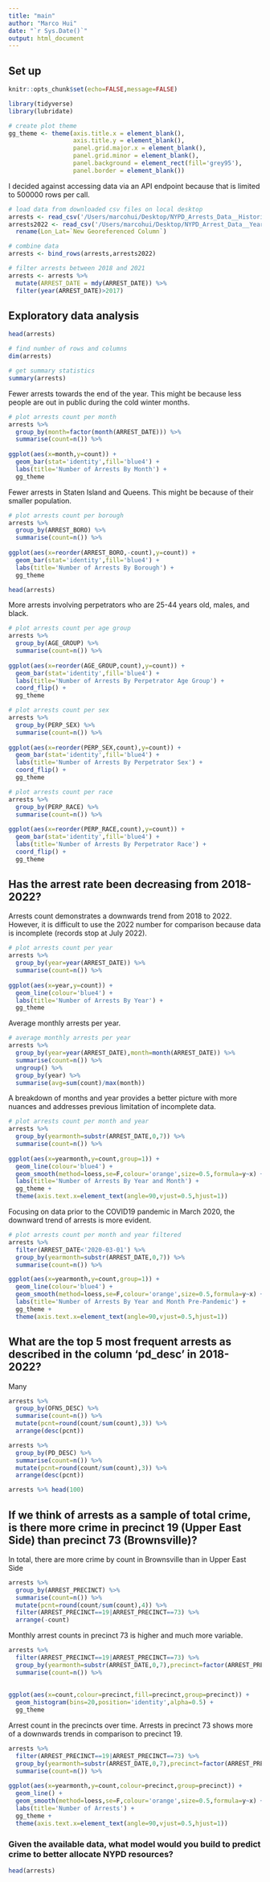 ```yaml
---
title: "main"
author: "Marco Hui"
date: "`r Sys.Date()`"
output: html_document
---
```

## Set up
```r
knitr::opts_chunk$set(echo=FALSE,message=FALSE)
```

```r
library(tidyverse)
library(lubridate)
```

```r
# create plot theme
gg_theme <- theme(axis.title.x = element_blank(),
                  axis.title.y = element_blank(),
                  panel.grid.major.x = element_blank(),
                  panel.grid.minor = element_blank(),
                  panel.background = element_rect(fill='grey95'),
                  panel.border = element_blank())
```

I decided against accessing data via an API endpoint because that is limited to 500000 rows per call.
```r
# load data from downloaded csv files on local desktop
arrests <- read_csv('/Users/marcohui/Desktop/NYPD_Arrests_Data__Historic_.csv')
arrests2022 <- read_csv('/Users/marcohui/Desktop/NYPD_Arrest_Data__Year_to_Date_.csv') %>%
  rename(Lon_Lat=`New Georeferenced Column`)

# combine data
arrests <- bind_rows(arrests,arrests2022)

# filter arrests between 2018 and 2021
arrests <- arrests %>% 
  mutate(ARREST_DATE = mdy(ARREST_DATE)) %>% 
  filter(year(ARREST_DATE)>2017)
```


## Exploratory data analysis
```r
head(arrests)
```

```r
# find number of rows and columns
dim(arrests)
```

```r
# get summary statistics
summary(arrests)
```
Fewer arrests towards the end of the year. This might be because less people are out in public during the cold winter months.
```r
# plot arrests count per month
arrests %>% 
  group_by(month=factor(month(ARREST_DATE))) %>% 
  summarise(count=n()) %>%
  
ggplot(aes(x=month,y=count)) + 
  geom_bar(stat='identity',fill='blue4') +
  labs(title='Number of Arrests By Month') +
  gg_theme
```

Fewer arrests in Staten Island and Queens. This might be because of their smaller population.
```r
# plot arrests count per borough
arrests %>% 
  group_by(ARREST_BORO) %>% 
  summarise(count=n()) %>%
  
ggplot(aes(x=reorder(ARREST_BORO,-count),y=count)) + 
  geom_bar(stat='identity',fill='blue4') +
  labs(title='Number of Arrests By Borough') +
  gg_theme
```
```r
head(arrests)
```

More arrests involving perpetrators who are 25-44 years old, males, and black.
```r
# plot arrests count per age group
arrests %>% 
  group_by(AGE_GROUP) %>% 
  summarise(count=n()) %>%
  
ggplot(aes(x=reorder(AGE_GROUP,count),y=count)) + 
  geom_bar(stat='identity',fill='blue4') +
  labs(title='Number of Arrests By Perpetrator Age Group') +
  coord_flip() +
  gg_theme

# plot arrests count per sex
arrests %>% 
  group_by(PERP_SEX) %>% 
  summarise(count=n()) %>%
  
ggplot(aes(x=reorder(PERP_SEX,count),y=count)) + 
  geom_bar(stat='identity',fill='blue4') +
  labs(title='Number of Arrests By Perpetrator Sex') +
  coord_flip() +
  gg_theme

# plot arrests count per race
arrests %>% 
  group_by(PERP_RACE) %>% 
  summarise(count=n()) %>%
  
ggplot(aes(x=reorder(PERP_RACE,count),y=count)) + 
  geom_bar(stat='identity',fill='blue4') +
  labs(title='Number of Arrests By Perpetrator Race') +
  coord_flip() +
  gg_theme
```




## Has the arrest rate been decreasing from 2018-2022?
Arrests count demonstrates a downwards trend from 2018 to 2022. However, it is difficult to use the 2022 number for comparison because data is incomplete (records stop at July 2022).  
```r
# plot arrests count per year
arrests %>% 
  group_by(year=year(ARREST_DATE)) %>% 
  summarise(count=n()) %>%
  
ggplot(aes(x=year,y=count)) + 
  geom_line(colour='blue4') +
  labs(title='Number of Arrests By Year') +
  gg_theme
```

Average monthly arrests per year.
```r
# average monthly arrests per year
arrests %>% 
  group_by(year=year(ARREST_DATE),month=month(ARREST_DATE)) %>%
  summarise(count=n()) %>%
  ungroup() %>% 
  group_by(year) %>% 
  summarise(avg=sum(count)/max(month))
```

A breakdown of months and year provides a better picture with more nuances and addresses previous limitation of incomplete data.
```r
# plot arrests count per month and year
arrests %>% 
  group_by(yearmonth=substr(ARREST_DATE,0,7)) %>% 
  summarise(count=n()) %>%
  
ggplot(aes(x=yearmonth,y=count,group=1)) + 
  geom_line(colour='blue4') + 
  geom_smooth(method=loess,se=F,colour='orange',size=0.5,formula=y~x) +
  labs(title='Number of Arrests By Year and Month') +
  gg_theme +
  theme(axis.text.x=element_text(angle=90,vjust=0.5,hjust=1))
```

Focusing on data prior to the COVID19 pandemic in March 2020, the downward trend of arrests is more evident.
```r
# plot arrests count per month and year filtered
arrests %>% 
  filter(ARREST_DATE<'2020-03-01') %>%
  group_by(yearmonth=substr(ARREST_DATE,0,7)) %>% 
  summarise(count=n()) %>%

ggplot(aes(x=yearmonth,y=count,group=1)) + 
  geom_line(colour='blue4') + 
  geom_smooth(method=loess,se=F,colour='orange',size=0.5,formula=y~x) +
  labs(title='Number of Arrests By Year and Month Pre-Pandemic') +
  gg_theme +
  theme(axis.text.x=element_text(angle=90,vjust=0.5,hjust=1))
```



## What are the top 5 most frequent arrests as described in the column 'pd_desc' in 2018-2022?
Many  
```r
arrests %>% 
  group_by(OFNS_DESC) %>% 
  summarise(count=n()) %>%
  mutate(pcnt=round(count/sum(count),3)) %>%
  arrange(desc(pcnt))

arrests %>% 
  group_by(PD_DESC) %>% 
  summarise(count=n()) %>%
  mutate(pcnt=round(count/sum(count),3)) %>%
  arrange(desc(pcnt))
```

```r
arrests %>% head(100)
```



## If we think of arrests as a sample of total crime, is there more crime in precinct 19 (Upper East Side) than precinct 73 (Brownsville)? 

In total, there are more crime by count in Brownsville than in Upper East Side
```r
arrests %>% 
  group_by(ARREST_PRECINCT) %>% 
  summarise(count=n()) %>%
  mutate(pcnt=round(count/sum(count),4)) %>%
  filter(ARREST_PRECINCT==19|ARREST_PRECINCT==73) %>%
  arrange(-count)
```

Monthly arrest counts in precinct 73 is higher and much more variable.
```r
arrests %>% 
  filter(ARREST_PRECINCT==19|ARREST_PRECINCT==73) %>%
  group_by(yearmonth=substr(ARREST_DATE,0,7),precinct=factor(ARREST_PRECINCT)) %>% 
  summarise(count=n()) %>%
  
  
ggplot(aes(x=count,colour=precinct,fill=precinct,group=precinct)) + 
  geom_histogram(bins=20,position='identity',alpha=0.5) +
  gg_theme
```

Arrest count in the precincts over time. Arrests in precinct 73 shows more of a downwards trends in comparison to precinct 19.
```r
arrests %>% 
  filter(ARREST_PRECINCT==19|ARREST_PRECINCT==73) %>%
  group_by(yearmonth=substr(ARREST_DATE,0,7),precinct=factor(ARREST_PRECINCT)) %>% 
  summarise(count=n()) %>%
  
ggplot(aes(x=yearmonth,y=count,colour=precinct,group=precinct)) + 
  geom_line() + 
  geom_smooth(method=loess,se=F,colour='orange',size=0.5,formula=y~x) +
  labs(title='Number of Arrests') +
  gg_theme +
  theme(axis.text.x=element_text(angle=90,vjust=0.5,hjust=1))
```

### Given the available data, what model would you build to predict crime to better allocate NYPD resources?

```r
head(arrests)
```


